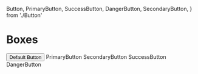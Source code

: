   Button,
  PrimaryButton,
  SuccessButton,
  DangerButton,
  SecondaryButton,
} from './Button'

# Boxes

<Playground>
  <Background>
    <Content>
      <Button>Default Button</Button>
      <PrimaryButton>PrimaryButton</PrimaryButton>
      <SecondaryButton>SecondaryButton</SecondaryButton>
      <SuccessButton>SuccessButton</SuccessButton>
      <DangerButton>DangerButton</DangerButton>
    </Content>
  </Background>
</Playground>
